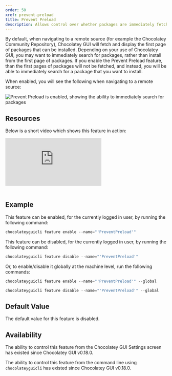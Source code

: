 ```yaml
---
order: 50
xref: prevent-preload
title: Prevent Preload
description: Allows control over whether packages are immediately fetched when navigating to a remote source view
---
```


By default, when navigating to a remote source (for example the Chocolatey Community Repository), Chocolatey GUI will fetch and display the first page of packages that can be installed.  Depending on your use of Chocolatey GUI, you may want to immediately search for packages, rather than install from the first page of packages.  If you enable the Prevent Preload feature, than the first pages of packages will not be fetched, and instead, you will be able to immediately search for a package that you want to install.

When enabled, you will see the following when navigating to a remote source:

![Prevent Preload is enabled, showing the ability to immediately search for packages](/images/chocolatey-gui/feature_prevent_preload.png "Prevent Preload is enabled, showing the ability to immediately search for packages")

## Resources

Below is a short video which shows this feature in action:

<p>
<div class="ratio ratio-16x9">
    <iframe src="https://www.youtube.com/embed/lwhn9E3_Mu4?list=PL84yg23i9GBjAMY0OfHfn-MH4rviaccuc" frameborder="0" allow="autoplay; encrypted-media" allowfullscreen>
    </iframe>
</div>
<br>
</p>

## Example

This feature can be enabled, for the currently logged in user, by running the following command:

```powershell
chocolateyguicli feature enable --name="'PreventPreload'"
```

This feature can be disabled, for the currently logged in user, by running the following command:

```powershell
chocolateyguicli feature disable --name="'PreventPreload'"
```

Or, to enable/disable it globally at the machine level, run the following commands:

```powershell
chocolateyguicli feature enable --name="'PreventPreload'" --global

chocolateyguicli feature disable --name="'PreventPreload'" --global
```

## Default Value

The default value for this feature is disabled.

## Availability

The ability to control this feature from the Chocolatey GUI Settings screen has existed since Chocolatey GUI v0.18.0.

The ability to control this feature from the command line using `chocolateyguicli` has existed since Chocolatey GUI
v0.18.0.

